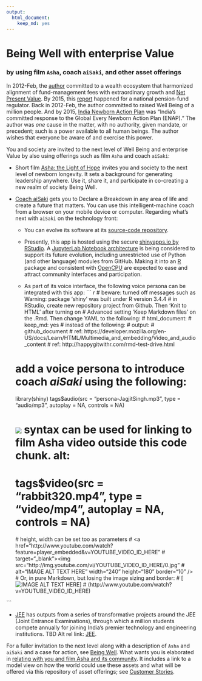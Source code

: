 ---
output: 
  html_document:
    keep_md: yes
---
# Being Well with enterprise Value
### by using film `Asha`, coach `aiSaki`, and other asset offerings


In 2012-Feb, the [author](mailto:yadevinit@gmail.com) committed to a wealth ecosystem that harmonized alignment of fund-management fees with extraordinary growth and [Net Present Value](https://en.wikipedia.org/wiki/Net_present_value). By 2015, this [report](http://pfrda.org.in/myauth/admin/showimg.cshtml?ID=682) happened for a national pension-fund regulator. Back in 2012-Feb, the author committed to raised Well Being of a million people. And by 2015, [India Newborn Action Plan](http://nhm.gov.in/india-newborn-action-plan.html) was "India’s committed response to the Global Every Newborn Action Plan (ENAP)." The author was *one* cause in the matter, with no authority, given mandate, or precedent; such is a power available to all human beings. The author wishes that everyone be aware of and exercise this power.

You and society are invited to the next level of Well Being and enterprise Value by also using offerings such as film `Asha` and coach `aiSaki`:

* Short film [Asha: the Light of Hope](https://www.youtube.com/watch?v=97ldaTXYRks) invites you and society to the next level of newborn longevity. It sets a background for generating leadership anywhere. Use it, share it, and participate in co-creating a new realm of society Being Well.

* [Coach aiSaki](https://yadevinit.shinyapps.io/aiSaki/) gets you to Declare a Breakdown in any area of life and create a future that matters. You can use this intelligent-machine coach from a browser on your mobile device or computer. Regarding what's next with `aiSaki` on the technology front:

    + You can evolve its software at its [source-code repository](https://github.com/yadevinit/aiSaki).

    + Presently, this app is hosted using the secure [shinyapps.io by RStudio](http://www.shinyapps.io/). A [JupyterLab Notebook architecture](http://jupyterlab.readthedocs.io/en/stable/user/notebook.html) is being considered to support its future evolution, including unrestricted use of Python (and other language) modules from GitHub. Making it into an [R](http://r-project.org/) package and consistent with [OpenCPU](https://www.opencpu.org/) are expected to ease and attract community interfaces and participation.

    + As part of its voice interface, the following voice persona can be integrated with this app:
``` {r warning=FALSE, echo=FALSE}
  # beware: turned off messages such as Warning: package 'shiny' was built under R version 3.4.4
  # in RStudio, create new repository project from Github. Then 'Knit to HTML' after turning on
  # Advanced setting 'Keep Markdown files' on the .Rmd. Then change YAML to the following:
  #   html_document:
  #     keep_md: yes
  # instead of the following:
  # output: 
  #   github_document
  # ref: https://developer.mozilla.org/en-US/docs/Learn/HTML/Multimedia_and_embedding/Video_and_audio_content
  # ref: http://happygitwithr.com/rmd-test-drive.html

  # add a voice persona to introduce coach *aiSaki* using the following:
  library(shiny)
  tags$audio(src = "persona-JagjitSingh.mp3", type = "audio/mp3", autoplay = NA, controls = NA)

  # ![](URL) syntax can be used for linking to film Asha video outside this code chunk. alt:
  # tags$video(src = "rabbit320.mp4", type = "video/mp4", autoplay = NA, controls = NA)
    # height, width can be set too as parameters
  # <a href="http://www.youtube.com/watch?feature=player_embedded&v=YOUTUBE_VIDEO_ID_HERE"
  #   target="_blank"><img src="http://img.youtube.com/vi/YOUTUBE_VIDEO_ID_HERE/0.jpg"
  #   alt="IMAGE ALT TEXT HERE" width="240" height="180" border="10" /></a>
  # Or, in pure Markdown, but losing the image sizing and border:
  # [![IMAGE ALT TEXT HERE](http://img.youtube.com/vi/YOUTUBE_VIDEO_ID_HERE/0.jpg)]
  #   (http://www.youtube.com/watch?v=YOUTUBE_VIDEO_ID_HERE)

```

* [JEE](https://github.com/yadevinit/JEE/blob/master/README.md) has outputs from a series of transformative projects around the JEE (Joint Entrance Examinations), through which a million students compete annually for joining India's premier technology and engineering institutions. TBD Alt rel link: [JEE](/JEE/README.md).

For a fuller invitation to the next level along with a description of `Asha` and `aiSaki` and a case for action, see [Being Well](https://docs.google.com/document/d/1C4MhOxbjH5keOC9nx-6cR4hXQ-ym6or6Nb7bgb4C-Hk/edit?usp=sharing). What wants you is elaborated in [relating with you and film Asha and its community](https://docs.google.com/document/d/1UbqK7qysyUnMIh3GRBerIr-GqLTPM1pJv7FVfpCdIHg/edit?usp=sharing). It includes a link to a model view on how the world could use these assets and what will be offered via this repository of asset offerings; see [Customer Stories](https://docs.google.com/document/d/1UvSGRAsW2NRFPMFVkFeNAhxlySTXRaRAfqUALMnKnZ0/edit?usp=sharing).
